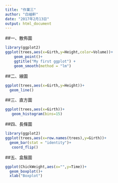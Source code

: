 ```yaml
---
title: "作業三"
author: "白岫軒"
date: "2017年2月13日"
output: html_document
---
```


##一、散佈圖
```r
library(ggplot2)
ggplot(trees,aes(x=Girth,y=Height,color=Volume))+
    geom_point()+
    ggtitle("My first ggplot") +
    geom_smooth(method = "lm")
```

##二、線圖
```r
ggplot(trees,aes(x=Girth,y=Height))+
  geom_line()
```

##三、直方圖
```r
ggplot(trees,aes(x=Girth))+
   geom_histogram(bins=15)
```

##四、長條圖
```r
library(ggplot2)
ggplot(trees,aes(x=row.names(trees),y=Girth))+
  geom_bar(stat = "identity")+
   coord_flip()
```

##五、盒鬚圖
```r
ggplot(ChickWeight,aes(x="",y=Time))+
  geom_boxplot()+
  xlab("Boxplot")
```

